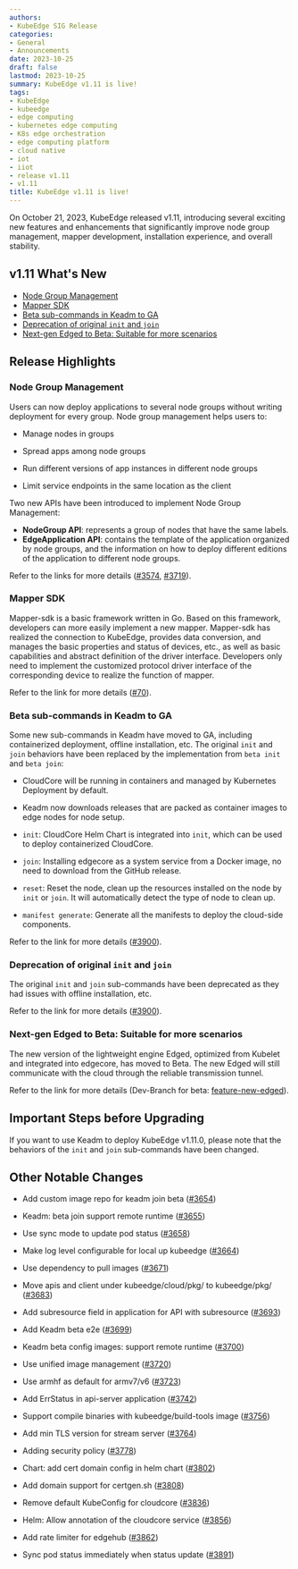 ```yaml
---
authors:
- KubeEdge SIG Release
categories:
- General
- Announcements
date: 2023-10-25
draft: false
lastmod: 2023-10-25
summary: KubeEdge v1.11 is live!
tags:
- KubeEdge
- kubeedge
- edge computing
- kubernetes edge computing
- K8s edge orchestration
- edge computing platform
- cloud native
- iot
- iiot
- release v1.11
- v1.11
title: KubeEdge v1.11 is live!
---
```


On October 21, 2023, KubeEdge released v1.11, introducing several exciting new features and enhancements that significantly improve node group management, mapper development, installation experience, and overall stability.

## v1.11 What's New

- [Node Group Management](#node-group-management)
- [Mapper SDK](#mapper-sdk)
- [Beta sub-commands in Keadm to GA](#beta-sub-commands-in-keadm-to-ga)
- [Deprecation of original `init` and `join`](#deprecation-of-original-init-and-join)
- [Next-gen Edged to Beta: Suitable for more scenarios](#next-gen-edged-to-beta-suitable-for-more-scenarios)

## Release Highlights

### Node Group Management

Users can now deploy applications to several node groups without writing deployment for every group. Node group management helps users to:

- Manage nodes in groups

- Spread apps among node groups

- Run different versions of app instances in different node groups

- Limit service endpoints in the same location as the client

Two new APIs have been introduced to implement Node Group Management:

- **NodeGroup API**: represents a group of nodes that have the same labels.
- **EdgeApplication API**: contains the template of the application organized by node groups, and the information on how to deploy different editions of the application to different node groups.

Refer to the links for more details ([#3574](https://github.com/kubeedge/kubeedge/pull/3574), [#3719](https://github.com/kubeedge/kubeedge/pull/3719)).

### Mapper SDK

Mapper-sdk is a basic framework written in Go. Based on this framework, developers can more easily implement a new mapper. Mapper-sdk has realized the connection to KubeEdge, provides data conversion, and manages the basic properties and status of devices, etc., as well as basic capabilities and abstract definition of the driver interface. Developers only need to implement the customized protocol driver interface of the corresponding device to realize the function of mapper.

Refer to the link for more details ([#70](https://github.com/kubeedge/mappers-go/pull/70)).

### Beta sub-commands in Keadm to GA

Some new sub-commands in Keadm have moved to GA, including containerized deployment, offline installation, etc. The original `init` and `join` behaviors have been replaced by the implementation from `beta init` and `beta join`:

- CloudCore will be running in containers and managed by Kubernetes Deployment by default.
- Keadm now downloads releases that are packed as container images to edge nodes for node setup.

- `init`: CloudCore Helm Chart is integrated into `init`, which can be used to deploy containerized CloudCore.

- `join`: Installing edgecore as a system service from a Docker image, no need to download from the GitHub release.

- `reset`: Reset the node, clean up the resources installed on the node by `init` or `join`. It will automatically detect the type of node to clean up.

- `manifest generate`: Generate all the manifests to deploy the cloud-side components.

Refer to the link for more details ([#3900](https://github.com/kubeedge/kubeedge/pull/3900)).

### Deprecation of original `init` and `join`

The original `init` and `join` sub-commands have been deprecated as they had issues with offline installation, etc.

Refer to the link for more details ([#3900](https://github.com/kubeedge/kubeedge/pull/3900)).

### Next-gen Edged to Beta: Suitable for more scenarios

The new version of the lightweight engine Edged, optimized from Kubelet and integrated into edgecore, has moved to Beta. The new Edged will still communicate with the cloud through the reliable transmission tunnel.

Refer to the link for more details (Dev-Branch for beta: [feature-new-edged](https://github.com/kubeedge/kubeedge/tree/feature-new-edged)).

## Important Steps before Upgrading

If you want to use Keadm to deploy KubeEdge v1.11.0, please note that the behaviors of the `init` and `join` sub-commands have been changed.

## Other Notable Changes

- Add custom image repo for keadm join beta ([#3654](https://github.com/kubeedge/kubeedge/pull/3654))

- Keadm: beta join support remote runtime ([#3655](https://github.com/kubeedge/kubeedge/pull/3655))

- Use sync mode to update pod status ([#3658](https://github.com/kubeedge/kubeedge/pull/3658))

- Make log level configurable for local up kubeedge ([#3664](https://github.com/kubeedge/kubeedge/pull/3664))

- Use dependency to pull images ([#3671](https://github.com/kubeedge/kubeedge/pull/3671))

- Move apis and client under kubeedge/cloud/pkg/ to kubeedge/pkg/ ([#3683](https://github.com/kubeedge/kubeedge/pull/3683))

- Add subresource field in application for API with subresource ([#3693](https://github.com/kubeedge/kubeedge/pull/3693))

- Add Keadm beta e2e ([#3699](https://github.com/kubeedge/kubeedge/pull/3699))

- Keadm beta config images: support remote runtime ([#3700](https://github.com/kubeedge/kubeedge/pull/3700))

- Use unified image management ([#3720](https://github.com/kubeedge/kubeedge/pull/3720))

- Use armhf as default for armv7/v6 ([#3723](https://github.com/kubeedge/kubeedge/pull/3723))

- Add ErrStatus in api-server application ([#3742](https://github.com/kubeedge/kubeedge/pull/3742))

- Support compile binaries with kubeedge/build-tools image ([#3756](https://github.com/kubeedge/kubeedge/pull/3756))

- Add min TLS version for stream server ([#3764](https://github.com/kubeedge/kubeedge/pull/3764))

- Adding security policy ([#3778](https://github.com/kubeedge/kubeedge/pull/3778))

- Chart: add cert domain config in helm chart ([#3802](https://github.com/kubeedge/kubeedge/pull/3802))

- Add domain support for certgen.sh ([#3808](https://github.com/kubeedge/kubeedge/pull/3808))

- Remove default KubeConfig for cloudcore ([#3836](https://github.com/kubeedge/kubeedge/pull/3836))

- Helm: Allow annotation of the cloudcore service ([#3856](https://github.com/kubeedge/kubeedge/pull/3856))

- Add rate limiter for edgehub ([#3862](https://github.com/kubeedge/kubeedge/pull/3862))

- Sync pod status immediately when status update ([#3891](https://github.com/kubeedge/kubeedge/pull/3891))